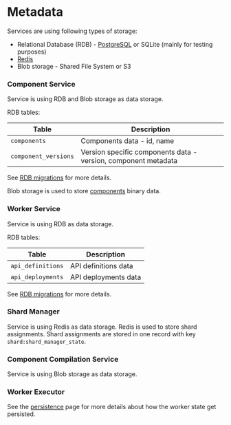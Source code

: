 # Metadata

Services are using following types of storage:

- Relational Database (RDB) - [PostgreSQL](https://www.postgresql.org/) or SQLite (mainly for testing purposes)
- [Redis](https://redis.io/)
- Blob storage - Shared File System or S3

### Component Service

Service is using RDB and Blob storage as data storage.

RDB tables:

| Table                | Description                                                    |
| -------------------- | -------------------------------------------------------------- |
| `components`         | Components data - id, name                                     |
| `component_versions` | Version specific components data - version, component metadata |

See [RDB migrations](https://github.com/golemcloud/golem/blob/main/golem-component-service/db/migration) for more details.

Blob storage is used to store [components](../../docs/concepts/components.mdx) binary data.

### Worker Service

Service is using RDB as data storage.

RDB tables:

| Table             | Description          |
| ----------------- | -------------------- |
| `api_definitions` | API definitions data |
| `api_deployments` | API deployments data |

See [RDB migrations](https://github.com/golemcloud/golem/blob/main/golem-worker-service/db/migration) for more details.

### Shard Manager

Service is using Redis as data storage. Redis is used to store shard assignments.
Shard assignments are stored in one record with key `shard:shard_manager_state`.

### Component Compilation Service

Service is using Blob storage as data storage.

### Worker Executor

See the [persistence](/docs/operate/persistence.mdx) page for more details about how the worker state get persisted.
